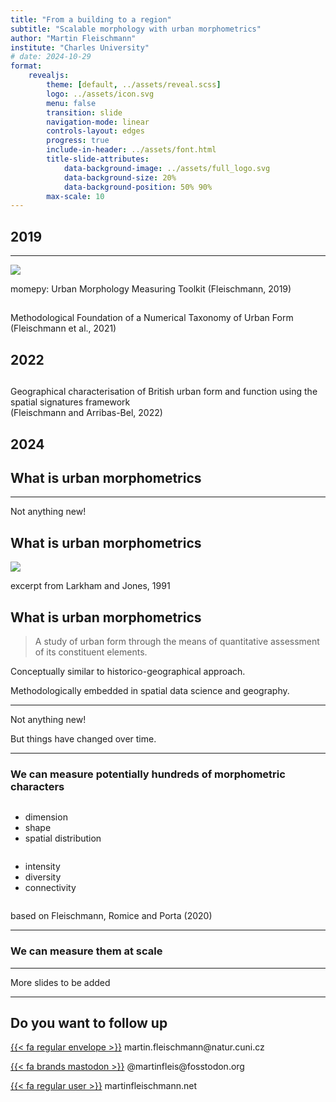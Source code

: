 ```yaml
---
title: "From a building to a region"
subtitle: "Scalable morphology with urban morphometrics"
author: "Martin Fleischmann"
institute: "Charles University"
# date: 2024-10-29
format:
    revealjs:
        theme: [default, ../assets/reveal.scss]
        logo: ../assets/icon.svg
        menu: false
        transition: slide
        navigation-mode: linear
        controls-layout: edges
        progress: true
        include-in-header: ../assets/font.html
        title-slide-attributes:
            data-background-image: ../assets/full_logo.svg
            data-background-size: 20%
            data-background-position: 50% 90%
        max-scale: 10
---
```


## 2019

---

![](../figures/202410_Nanjing/momepy_01.png)

::: aside
momepy: Urban Morphology Measuring Toolkit (Fleischmann, 2019)
:::

<!-- 5 years ago, I wrote a software and did analysis of individual cities -->


## {background-iframe="http://martinfleischmann.net/numerical-taxonomy-maps/prg.html" .no-text}

::: aside
Methodological Foundation of a Numerical Taxonomy of Urban Form (Fleischmann et al., 2021)
:::

<!-- it had issues but it proved that spatial data science can play a significant role in urban morphology -->

## 2022

## {background-iframe="http://urbangrammarai.xyz/great-britain/index.html" .no-text}

::: aside
Geographical characterisation of British urban form and function using the spatial signatures framework<br>(Fleischmann and Arribas-Bel, 2022)
:::

<!-- when we later managed to scale the analysis of this sort to the whole of Great Britain, it was thanks to some optimisation on a code level but primarily thanks to complicated distributed processing. which severely hinders reproducibility and replicability. the work also focused on form & function, delineating not fully morphological areas -->

## 2024

<!-- - but the year is 2024 and we are further today
	- momepy and a lot of its dependencies have been rewritten
	- more and more data is available
	- we have developed street network simplification algo
	- we can scale potentially indefinitely - on a single computer
	- this talk outlines the principles of urban morphometrics and ways of scaling the analysis from neighbourhoods to continents -->


## What is urban morphometrics {.question}

---

::: {.r-fit-text .absolute top=39%}
Not anything new!
:::

## What is urban morphometrics {.question}

![](../figures/202410_Nanjing/morphometrics_conzen.png)

::: aside
excerpt from Larkham and Jones, 1991
:::

## What is urban morphometrics {.question}

::: {.fragment}
> A study of urban form through the means of quantitative assessment of its constituent elements.
:::

[Conceptually similar to historico-geographical approach.]{.fragment}

[Methodologically embedded in spatial data science and geography.]{.fragment}

---

::: {.r-fit-text .absolute top=39%}
Not anything new!
:::

::: {.r-fit-text .absolute top=65% .fragment}
But things have changed over time.
:::

---

### We can measure potentially hundreds of morphometric characters

::: {.column width="50%" .incremental}
- dimension
- shape
- spatial distribution
:::

::: {.column width="50%" .incremental}
- intensity
- diversity
- connectivity
:::

::: aside
based on Fleischmann, Romice and Porta (2020)
:::

---

### We can measure them at scale

---

::: {.r-fit-text .absolute top=39%}
More slides to be added
:::

---

## Do you want to follow up {.question}

[{{< fa regular envelope >}}](mailto:martin.fleischmann@natur.cuni.cz) martin.fleischmann@natur.cuni.cz

[{{< fa brands mastodon >}}](https://fosstodon.org/@martinfleis) @martinfleis@fosstodon.org

[{{< fa regular user >}}](https://martinfleischmann.net) martinfleischmann.net